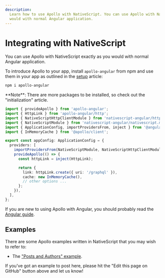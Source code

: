 ```yaml
---
description:
  Learn how to use Apollo with NativeScript. You can use Apollo with NativeScript exactly as you
  would with normal Angular application.
---
```



# Integrating with NativeScript

You can use Apollo with NativeScript exactly as you would with normal Angular application.

To introduce Apollo to your app, install `apollo-angular` from npm and use them in your app as
outlined in the [setup](../get-started) article:

```sh npm2yarn
npm i apollo-angular
```

<Callout>
  **Note**: There are more packages to be installed, so check out the "initialization" article.
</Callout>

```ts filename="app.config.ts"
import { provideApollo } from 'apollo-angular';
import { HttpLink } from 'apollo-angular/http';
import { NativeScriptHttpClientModule } from 'nativescript-angular/http-client';
import { NativeScriptModule } from 'nativescript-angular/nativescript.module';
import { ApplicationConfig, importProvidersFrom, inject } from '@angular/core';
import { InMemoryCache } from '@apollo/client';

export const appConfig: ApplicationConfig = {
  providers: [
    importProvidersFrom(NativeScriptModule, NativeScriptHttpClientModule), // this provides HttpClient
    provideApollo(() => {
      const httpLink = inject(HttpLink);

      return {
        link: httpLink.create({ uri: '/graphql' }),
        cache: new InMemoryCache(),
        // other options ...
      };
    }),
  ],
};
```

If you are new to using Apollo with Angular, you should probably read the [Angular guide](/).

## Examples

There are some Apollo examples written in NativeScript that you may wish to refer to:

- The ["Posts and Authors" example](https://github.com/kamilkisiela/apollo-angular-nativescript).

<Callout emoji="👋">
  If you've got an example to post here, please hit the "Edit this page on GitHub" button above and
  let us know!
</Callout>
